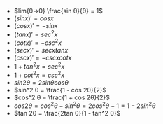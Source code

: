 - $lim{θ→0} \frac{sin θ}{θ} = 1$
- $(sin x)' = cos x$
- $(cos x)' = -sin x$
- $(tan x)' = sec^2 x$
- $(cot x)' = -csc^2 x$
- $(sec x)' = sec x tan x$
- $(csc x)' = -csc x cot x$
- $1 + tan^2 x = sec^2 x$
- $1 + cot^2 x = csc^2 x$
- $sin 2θ = 2 sin θ cos θ$
- $sin^2 θ = \frac{1 - cos 2θ}{2}$
- $cos^2 θ = \frac{1 + cos 2θ}{2}$
- $cos 2θ = cos^2 θ - sin^2 θ = 2cos^2 θ - 1 = 1 - 2sin^2 θ$
- $tan 2θ = \frac{2tan θ}{1 - tan^2 θ}$
